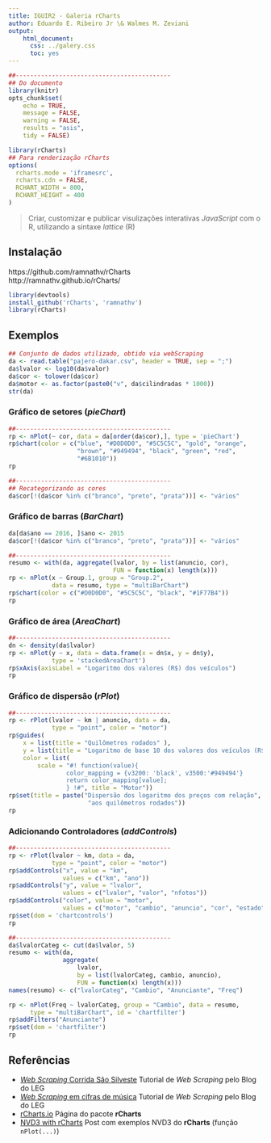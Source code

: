 ```yaml
---
title: IGUIR2 - Galeria rCharts
author: Eduardo E. Ribeiro Jr \& Walmes M. Zeviani
output:
    html_document:
      css: ../galery.css
      toc: yes
---
```


```r
##-------------------------------------------
## Do documento
library(knitr)
opts_chunk$set(
    echo = TRUE,
    message = FALSE,
    warning = FALSE,
    results = "asis",
    tidy = FALSE)

library(rCharts)
## Para renderização rCharts
options(
  rcharts.mode = 'iframesrc', 
  rcharts.cdn = FALSE,
  RCHART_WIDTH = 800,
  RCHART_HEIGHT = 400
)
```
> Criar, customizar e publicar visulizações interativas _JavaScript_
com o R, utilizando a sintaxe _lattice_
> (R)

## Instalação ##

https://github.com/ramnathv/rCharts  
http://ramnathv.github.io/rCharts/

```r
library(devtools)
install_github('rCharts', 'ramnathv')
library(rCharts)
```

## Exemplos ##

```r
## Conjunto de dados utilizado, obtido via webScraping
da <- read.table("pajero-dakar.csv", header = TRUE, sep = ";")
da$lvalor <- log10(da$valor)
da$cor <- tolower(da$cor)
da$motor <- as.factor(paste0("v", da$cilindradas * 1000))
str(da)

```

### Gráfico de setores (_pieChart_) ###

```r
##-------------------------------------------
rp <- nPlot(~ cor, data = da[order(da$cor),], type = 'pieChart')
rp$chart(color = c("blue", "#D0D0D0", "#5C5C5C", "gold", "orange",
                   "brown", "#949494", "black", "green", "red",
                   "#6B1010"))
rp
```


```r
##-------------------------------------------
## Recategorizando as cores
da$cor[!(da$cor %in% c("branco", "preto", "prata"))] <- "vários"
```

### Gráfico de barras (_BarChart_) ###

```r
da[da$ano == 2016, ]$ano <- 2015
da$cor[!(da$cor %in% c("branco", "preto", "prata"))] <- "vários"
```

```r
##-------------------------------------------
resumo <- with(da, aggregate(lvalor, by = list(anuncio, cor),
                             FUN = function(x) length(x)))
rp <- nPlot(x ~ Group.1, group = "Group.2",
            data = resumo, type = "multiBarChart")
rp$chart(color = c("#D0D0D0", "#5C5C5C", "black", "#1F77B4"))
rp
```

### Gráfico de área (_AreaChart_) ###

```r
##-------------------------------------------
dn <- density(da$lvalor)
rp <- nPlot(y ~ x, data = data.frame(x = dn$x, y = dn$y), 
            type = 'stackedAreaChart')
rp$xAxis(axisLabel = "Logaritmo dos valores (R$) dos veículos")
rp
```

### Gráfico de dispersão (_rPlot_) ###

```r
##-------------------------------------------
rp <- rPlot(lvalor ~ km | anuncio, data = da,
            type = "point", color = "motor")
rp$guides(
    x = list(title = "Quilômetros rodados" ),
    y = list(title = "Logaritmo de base 10 dos valores dos veículos (R$)"),
    color = list(
        scale = "#! function(value){
                color_mapping = {v3200: 'black', v3500:'#949494'}
                return color_mapping[value];
                } !#", title = "Motor"))
rp$set(title = paste("Dispersão dos logaritmo dos preços com relação",
                      "aos quilômetros rodados"))
rp
```

### Adicionando Controladores (_addControls_) ###

```r
##-------------------------------------------
rp <- rPlot(lvalor ~ km, data = da,
            type = "point", color = "motor")
rp$addControls("x", value = "km",
               values = c("km", "ano"))
rp$addControls("y", value = "lvalor",
               values = c("lvalor", "valor", "nfotos"))
rp$addControls("color", value = "motor",
               values = c("motor", "cambio", "anuncio", "cor", "estado"))
rp$set(dom = 'chartcontrols')
rp
```
<style>#iframe-chartcontrols{height: 400px; width: 1000px}</style>

```r
##-------------------------------------------
da$lvalorCateg <- cut(da$lvalor, 5)
resumo <- with(da,
               aggregate(
                   lvalor,
                   by = list(lvalorCateg, cambio, anuncio),
                   FUN = function(x) length(x)))
names(resumo) <- c("lvalorCateg", "Cambio", "Anunciante", "Freq")

rp <- nPlot(Freq ~ lvalorCateg, group = "Cambio", data = resumo,
      type = "multiBarChart", id = 'chartfilter')
rp$addFilters("Anunciante")
rp$set(dom = 'chartfilter')
rp
```
<style>#iframe-chartfilter{height: 700px;  width:900px}</style>

## Referências ##

*  [*Web Scraping* Corrida São Silveste](http://blog.leg.ufpr.br/archives/250)
Tutorial de *Web Scraping* pelo Blog do LEG
* [*Web Scraping* em cifras de música](http://blog.leg.ufpr.br/archives/195)
Tutorial de *Web Scraping* pelo Blog do LEG
* [rCharts.io](http://ramnathv.github.io/rCharts/)
Página do pacote **rCharts**
* [NVD3 with rCharts](http://ramnathv.github.io/posts/rcharts-nvd3/)
Post com exemplos NVD3 do **rCharts** (função `nPlot(...)`)
